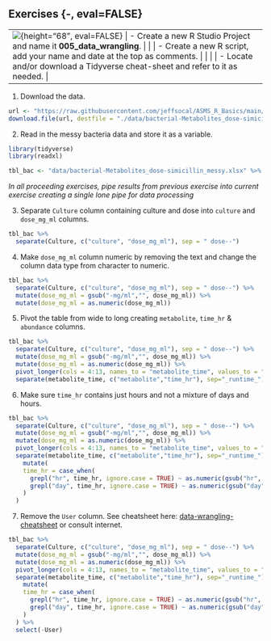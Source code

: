 ## Exercises {-, eval=FALSE}

+---------------------------------+-----------------------------------------------------------------------------+
| ![](images/07.png){height="68", eval=FALSE} | - Create a new R Studio Project and name it **005_data_wrangling**.         |
|                                 |                                                                             |
|                                 | - Create a new R script, add your name and date at the top as comments.     |
|                                 |                                                                             |
|                                 | - Locate and/or download a Tidyverse cheat-sheet and refer to it as needed. |
+---------------------------------+-----------------------------------------------------------------------------+

1. Download the data.
```r
url <- "https://raw.githubusercontent.com/jeffsocal/ASMS_R_Basics/main/data/bacterial-Metabolites_dose-simicillin_messy.xlsx"
download.file(url, destfile = "./data/bacterial-Metabolites_dose-simicillin_messy.xlsx")
```

2. Read in the messy bacteria data and store it as a variable.
```r
library(tidyverse)
library(readxl)

tbl_bac <- "data/bacterial-Metabolites_dose-simicillin_messy.xlsx" %>% read_excel(col_names = TRUE)
```

*In all proceeding exercises, pipe results from previous exercise into current exercise creating a single lone pipe for data processing*

3. Separate `Culture` column containing culture and dose into `culture` and `dose_mg_ml` columns.
```r
tbl_bac %>%
  separate(Culture, c("culture", "dose_mg_ml"), sep = " dose--")
```

4. Make `dose_mg_ml` column numeric by removing the text and change the column data type from character to numeric.
```r
tbl_bac %>%
  separate(Culture, c("culture", "dose_mg_ml"), sep = " dose--") %>%
  mutate(dose_mg_ml = gsub("-mg/ml","", dose_mg_ml)) %>%
  mutate(dose_mg_ml = as.numeric(dose_mg_ml))
```

5. Pivot the table from wide to long creating `metabolite`, `time_hr` & `abundance` columns.
```r
tbl_bac %>%
  separate(Culture, c("culture", "dose_mg_ml"), sep = " dose--") %>%
  mutate(dose_mg_ml = gsub("-mg/ml","", dose_mg_ml)) %>%
  mutate(dose_mg_ml = as.numeric(dose_mg_ml)) %>%
  pivot_longer(cols = 4:13, names_to = "metabolite_time", values_to = "abundance") %>%
  separate(metabolite_time, c("metabolite","time_hr"), sep="_runtime_")
```

6. Make sure `time_hr` contains just hours and not a mixture of days and hours.
```r
tbl_bac %>%
  separate(Culture, c("culture", "dose_mg_ml"), sep = " dose--") %>%
  mutate(dose_mg_ml = gsub("-mg/ml","", dose_mg_ml)) %>%
  mutate(dose_mg_ml = as.numeric(dose_mg_ml)) %>%
  pivot_longer(cols = 4:13, names_to = "metabolite_time", values_to = "abundance") %>%
  separate(metabolite_time, c("metabolite","time_hr"), sep="_runtime_") %>%
    mutate(
    time_hr = case_when(
      grepl("hr", time_hr, ignore.case = TRUE) ~ as.numeric(gsub("hr", "", time_hr)),
      grepl("day", time_hr, ignore.case = TRUE) ~ as.numeric(gsub("day", "", time_hr)) * 24
    )
  )
```

7. Remove the `User` column. See cheatsheet here: [data-wrangling-cheatsheet](https://www.rstudio.com/wp-content/uploads/2015/02/data-wrangling-cheatsheet.pdf) or consult internet.

```r
tbl_bac %>%
  separate(Culture, c("culture", "dose_mg_ml"), sep = " dose--") %>%
  mutate(dose_mg_ml = gsub("-mg/ml","", dose_mg_ml)) %>%
  mutate(dose_mg_ml = as.numeric(dose_mg_ml)) %>%
  pivot_longer(cols = 4:13, names_to = "metabolite_time", values_to = "abundance") %>%
  separate(metabolite_time, c("metabolite","time_hr"), sep="_runtime_") %>%
    mutate(
    time_hr = case_when(
      grepl("hr", time_hr, ignore.case = TRUE) ~ as.numeric(gsub("hr", "", time_hr)),
      grepl("day", time_hr, ignore.case = TRUE) ~ as.numeric(gsub("day", "", time_hr)) * 24
    )
  ) %>%
  select(-User)
```